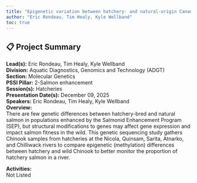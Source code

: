 ```yaml
---
title: "Epigenetic variation between hatchery- and natural-origin Canadian Chinook Salmon"
author: "Eric Rondeau, Tim Healy, Kyle Wellband"
toc: true
---
```


## 📋 Project Summary

**Lead(s):** Eric Rondeau, Tim Healy, Kyle Wellband  
**Division:** Aquatic Diagnostics, Genomics and Technology (ADGT)  
**Section:** Molecular Genetics  
**PSSI Pillar:** 2-Salmon enhancement  
**Session(s):** Hatcheries  
**Presentation Date(s):** December 09, 2025  
**Speakers:** Eric Rondeau, Tim Healy, Kyle Wellband  
**Overview:**  
There are few genetic differences between hatchery-bred and natural salmon in populations enhanced by the Salmonid Enhancement Program (SEP), but structural modifications to genes may affect gene expression and impact salmon fitness in the wild. This genetic sequencing study gathers Chinook samples from hatcheries at the Nicola, Quinsam, Sarita, Atnarko, and Chilliwack rivers to compare epigenetic (methylation) differences between hatchery and wild Chinook to better monitor the proportion of hatchery salmon in a river.   

**Activities:**  
Not Listed

